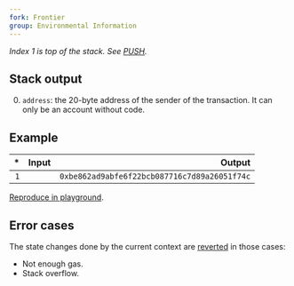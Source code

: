 ```yaml
---
fork: Frontier
group: Environmental Information
---
```


*Index 1 is top of the stack. See [PUSH](/#60).*

## Stack output

0. `address`: the 20-byte address of the sender of the transaction. It can only be an account without code.

## Example

| * | Input | Output |
|--:|------:|-------:|
| `1` | | `0xbe862ad9abfe6f22bcb087716c7d89a26051f74c` |

[Reproduce in playground](/playground?unit=Wei&codeType=Mnemonic&code='ORIGIN'_).

## Error cases

The state changes done by the current context are [reverted](#FD) in those cases:
- Not enough gas.
- Stack overflow.

